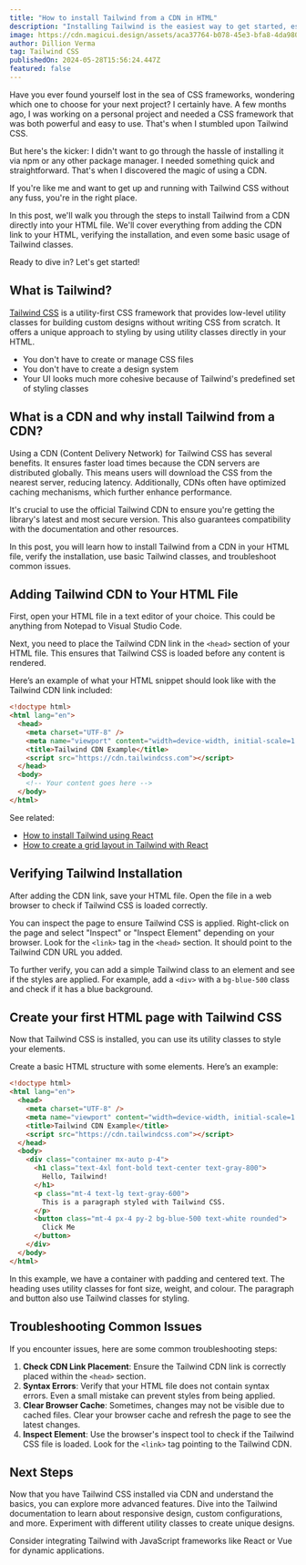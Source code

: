 ```yaml
---
title: "How to install Tailwind from a CDN in HTML"
description: "Installing Tailwind is the easiest way to get started, especially if you're looking to create your first Tailwind CSS project."
image: https://cdn.magicui.design/assets/aca37764-b078-45e3-bfa8-4da9805bfb7a.png
author: Dillion Verma
tag: Tailwind CSS
publishedOn: 2024-05-28T15:56:24.447Z
featured: false
---
```


Have you ever found yourself lost in the sea of CSS frameworks, wondering which one to choose for your next project? I certainly have. A few months ago, I was working on a personal project and needed a CSS framework that was both powerful and easy to use. That's when I stumbled upon Tailwind CSS.

But here's the kicker: I didn't want to go through the hassle of installing it via npm or any other package manager. I needed something quick and straightforward. That's when I discovered the magic of using a CDN.

If you're like me and want to get up and running with Tailwind CSS without any fuss, you're in the right place.

In this post, we'll walk you through the steps to install Tailwind from a CDN directly into your HTML file. We'll cover everything from adding the CDN link to your HTML, verifying the installation, and even some basic usage of Tailwind classes.

Ready to dive in? Let's get started!

## What is Tailwind?

[Tailwind CSS](https://tailwindui.com/) is a utility-first CSS framework that provides low-level utility classes for building custom designs without writing CSS from scratch. It offers a unique approach to styling by using utility classes directly in your HTML.

- You don't have to create or manage CSS files
- You don't have to create a design system
- Your UI looks much more cohesive because of Tailwind's predefined set of styling classes

## What is a CDN and why install Tailwind from a CDN?

Using a CDN (Content Delivery Network) for Tailwind CSS has several benefits. It ensures faster load times because the CDN servers are distributed globally. This means users will download the CSS from the nearest server, reducing latency. Additionally, CDNs often have optimized caching mechanisms, which further enhance performance.

It's crucial to use the official Tailwind CDN to ensure you're getting the library's latest and most secure version. This also guarantees compatibility with the documentation and other resources.

In this post, you will learn how to install Tailwind from a CDN in your HTML file, verify the installation, use basic Tailwind classes, and troubleshoot common issues.

## Adding Tailwind CDN to Your HTML File

First, open your HTML file in a text editor of your choice. This could be anything from Notepad to Visual Studio Code.

Next, you need to place the Tailwind CDN link in the `<head>` section of your HTML file. This ensures that Tailwind CSS is loaded before any content is rendered.

Here’s an example of what your HTML snippet should look like with the Tailwind CDN link included:

```html
<!doctype html>
<html lang="en">
  <head>
    <meta charset="UTF-8" />
    <meta name="viewport" content="width=device-width, initial-scale=1.0" />
    <title>Tailwind CDN Example</title>
    <script src="https://cdn.tailwindcss.com"></script>
  </head>
  <body>
    <!-- Your content goes here -->
  </body>
</html>
```

See related:

- [How to install Tailwind using React](/blog/install-tailwind-react)
- [How to create a grid layout in Tailwind with React](/blog/tailwind-css-grid)

## Verifying Tailwind Installation

After adding the CDN link, save your HTML file. Open the file in a web browser to check if Tailwind CSS is loaded correctly.

You can inspect the page to ensure Tailwind CSS is applied. Right-click on the page and select "Inspect" or "Inspect Element" depending on your browser. Look for the `<link>` tag in the `<head>` section. It should point to the Tailwind CDN URL you added.

To further verify, you can add a simple Tailwind class to an element and see if the styles are applied. For example, add a `<div>` with a `bg-blue-500` class and check if it has a blue background.

## Create your first HTML page with Tailwind CSS

Now that Tailwind CSS is installed, you can use its utility classes to style your elements.

Create a basic HTML structure with some elements. Here’s an example:

```html
<!doctype html>
<html lang="en">
  <head>
    <meta charset="UTF-8" />
    <meta name="viewport" content="width=device-width, initial-scale=1.0" />
    <title>Tailwind CDN Example</title>
    <script src="https://cdn.tailwindcss.com"></script>
  </head>
  <body>
    <div class="container mx-auto p-4">
      <h1 class="text-4xl font-bold text-center text-gray-800">
        Hello, Tailwind!
      </h1>
      <p class="mt-4 text-lg text-gray-600">
        This is a paragraph styled with Tailwind CSS.
      </p>
      <button class="mt-4 px-4 py-2 bg-blue-500 text-white rounded">
        Click Me
      </button>
    </div>
  </body>
</html>
```

In this example, we have a container with padding and centered text. The heading uses utility classes for font size, weight, and colour. The paragraph and button also use Tailwind classes for styling.

## Troubleshooting Common Issues

If you encounter issues, here are some common troubleshooting steps:

1.  **Check CDN Link Placement**: Ensure the Tailwind CDN link is correctly placed within the `<head>` section.
2.  **Syntax Errors**: Verify that your HTML file does not contain syntax errors. Even a small mistake can prevent styles from being applied.
3.  **Clear Browser Cache**: Sometimes, changes may not be visible due to cached files. Clear your browser cache and refresh the page to see the latest changes.
4.  **Inspect Element**: Use the browser's inspect tool to check if the Tailwind CSS file is loaded. Look for the `<link>` tag pointing to the Tailwind CDN.

## Next Steps

Now that you have Tailwind CSS installed via CDN and understand the basics, you can explore more advanced features. Dive into the Tailwind documentation to learn about responsive design, custom configurations, and more. Experiment with different utility classes to create unique designs.

Consider integrating Tailwind with JavaScript frameworks like React or Vue for dynamic applications.

